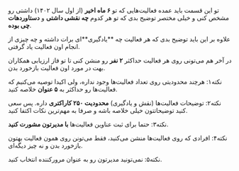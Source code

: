 تو این قسمت باید عمده فعالیت‌هایی که تو **۶ ماه اخیر** (از اول سال ۱۴۰۲) داشتی رو مشخص کنی و خیلی مختصر توضیح بدی که تو هر کدوم **چه نقشی داشتی** و **دستاوردهات چی بوده**.

علاوه بر این باید توضیح بدی که هر فعالیت چه **یادگیری‌**ای برات داشته و چه چیزی از انجام اون فعالیت یاد گرفتی.

در آخر هم می‌تونی روی هر فعالیت حداکثر **۲ نفر** رو منشن کنی تا تو فاز ارزیابی همکاران بهت در مورد اون فعالیت بازخورد بدن.

نکته۱: هرچند محدودیتی روی تعداد فعالیت‌ها وجود نداره، ولی اکیدا توصیه می‌کنیم که فعالیت‌ها رو حداکثر به **۵ عنوان** خلاصه کنید.

نکته۲: توضیحات فعالیت‌ها (نقش و یادگیری) **محدودیت ۲۵۰ کاراکتری** داره. پس سعی کنید توضیحاتتون خیلی خلاصه باشه و صرفا به مهم‌ترین نکات اکتفا کنید.

نکته۳: حتما برای ثبت عناوین فعالیت‌ها **با مدیرتون مشورت کنید**.

نکته۴: افرادی که روی فعالیت‌ها منشن می‌کنید، فقط می‌تونن روی همون فعالیت بهتون بازخورد بدن و نه چیز دیگه‌ای.

نکته۵: نمی‌تونید مدیرتون رو به عنوان مرورکننده انتخاب کنید.
